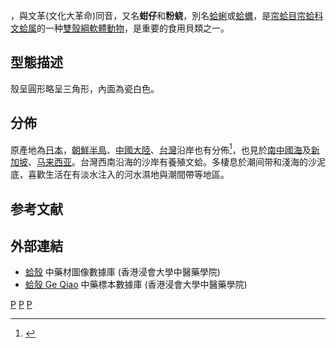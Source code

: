 {{noteTA
|T=zh-cn:丽文蛤; zh-tw:文蛤;
|1=zh-cn:丽文蛤; zh-tw:文蛤;
}}
{{Speciesbox 
| image = Meretrix lusoria.jpg
| taxon = Meretrix lusoria
| binomial_authority = (Röding, 1798)
| synonyms = 
* Cytherea formosa G. B. Sowerby II, 1851
* Cytherea graphica Lamarck, 1818
* Cytherea lusoria Lamarck, 1818
* Meretrix virgatula Tomlin, 1923
* Venus lusoria Röding, 1798 (原始组合)
}}

{{地区用词4|start=学名：''{{lang|la |Meretrix lusoria}}''|cn=丽文蛤|tw=文蛤 |as=称}}，與文革(文化大革命)同音，又名'''蚶仔'''和'''粉蛲'''，別名[[蛤蜊|蛤蜊]]或[[蛤蠣|蛤蠣]]，是[[帘蛤目|帘蛤目]][[帘蛤科|帘蛤科]][[文蛤属|文蛤属]]的一种[[雙殼綱|雙殼綱]][[軟體動物|軟體動物]]，是重要的食用貝類之一。{{r|shell_2769}}

==型態描述==
殼呈圓形略呈三角形，內面為瓷白色。

==分佈==
原產地為[[日本|日本]]，[[朝鮮半島|朝鮮半島]]、[[中國大陸|中國大陸]]、[[台灣|台灣]]沿岸也有分佈<ref>{{Cite web |url=https://invasions.si.edu/nemesis/calnemo/SpeciesSummary.jsp?TSN=-206 |title=NEMESIS Database Species Summary |first=Melissa |last=Hagan |website=invasions.si.edu |language=en |access-date=2017-10-24 |archive-date=2019-06-01 |archive-url=https://web.archive.org/web/20190601164309/https://invasions.si.edu/nemesis/calnemo/SpeciesSummary.jsp?TSN=-206 |dead-url=yes }}</ref>，也見於[[南中國海|南中國海]]及[[新加坡|新加坡]]、[[马来西亚|马来西亚]]{{r| shell_2769}}。台灣西南沿海的沙岸有養殖文蛤。多棲息於潮间带和淺海的沙泥底，喜歡生活在有淡水注入的河水濕地與潮間帶等地區。

== 参考文献 ==
{{reflist|refs=
<ref name="shell_2769">{{cite web|url=http://shell.sinica.edu.tw/chinese/shellbase_detail.php?science_no=2769|title=国际贝库：文蛤|publisher=台湾贝类资料库|accessdate=2009-08-11|archive-date=2016-03-04|archive-url=https://web.archive.org/web/20160304094705/http://shell.sinica.edu.tw/chinese/shellbase_detail.php?science_no=2769|dead-url=no}}</ref>
}}

==外部連結==
*[https://sys01.lib.hkbu.edu.hk/cmed/mmid/detail.php?pid=B00375 蛤殼] 中藥材圖像數據庫  (香港浸會大學中醫藥學院) {{zh}}{{en}} 
* [http://libproject.hkbu.edu.hk/was40/detail?channelid=44273&searchword=herb_id=D00577 蛤殼 Ge Qiao] {{Wayback|url=http://libproject.hkbu.edu.hk/was40/detail?channelid=44273&searchword=herb_id=D00577 |date=20160304084028 }} 中藥標本數據庫 (香港浸會大學中醫藥學院) {{zh-hant}}{{en}}

{{Taxonbar}}

[[Category:文蛤屬|P]]
[[Category:食用貝類|P]]
[[Category:_1798年描述的动物|P]]
